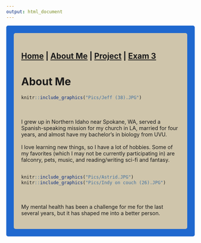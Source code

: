 ```yaml
---
output: html_document
---
```



<style type="text/css">
.main-container {
  max-width: 1800px;
  margin-left: auto;
  margin-right: auto;
}
</style>

<style>
div.gray { background-color:#1f68cf; border-radius: 5px; padding: 20px;}
</style>
<div class = "gray">


<style>
div.blue { background-color:#cfc5ab; border-radius: 5px; padding: 20px;}
</style>
<div class = "blue">

## [Home](http://falconer94.github.io/) | [About Me](http://falconer94.github.io/About_Me/) | [Project](https://falconer94.github.io/Project) | [Exam 3](https://falconer94.github.io/Exam_3)


# About Me

```r
knitr::include_graphics("Pics/Jeff (38).JPG")
```
<br><br>
I grew up in Northern Idaho near Spokane, WA, served a Spanish-speaking mission for my church in LA, married for four years, and almost have my bachelor's in biology from UVU.
<br><br>
I love learning new things, so I have a lot of hobbies. Some of my favorites (which I may not be currently participating in) are falconry, pets, music, and reading/writing sci-fi and fantasy. 
<br><br>
```r
knitr::include_graphics("Pics/Astrid.JPG")
knitr::include_graphics("Pics/Indy on couch (26).JPG")
```
<br><br>
My mental health has been a challenge for me for the last several years, but it has shaped me into a better person. 

